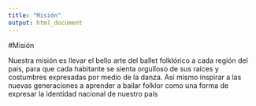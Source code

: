 ```yaml
---
title: "Misión"
output: html_document
---
```

#Misión

Nuestra misión es llevar el bello arte del ballet folklórico a cada región del país, para que cada habitante se sienta orgulloso de sus raíces y costumbres expresadas por medio de la danza. Así mismo inspirar a las nuevas generaciones a aprender a bailar folklor como una forma de expresar la identidad nacional de nuestro país